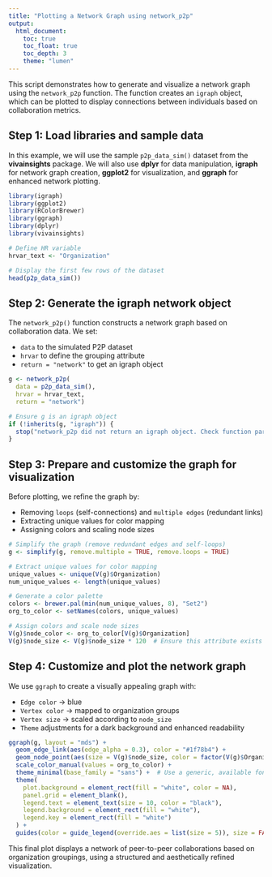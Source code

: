 ```yaml
---
title: "Plotting a Network Graph using network_p2p"
output: 
  html_document:
    toc: true
    toc_float: true
    toc_depth: 3
    theme: "lumen"
---
```


This script demonstrates how to generate and visualize a network graph using the `network_p2p` function. The function creates an `igraph` object, which can be plotted to display connections between individuals based on collaboration metrics.

## Step 1: Load libraries and sample data

In this example, we will use the sample `p2p_data_sim()` dataset from the **vivainsights** package. We will also use **dplyr** for data manipulation, **igraph** for network graph creation, **ggplot2** for visualization, and **ggraph** for enhanced network plotting.

```r
library(igraph)
library(ggplot2)
library(RColorBrewer)
library(ggraph)
library(dplyr)
library(vivainsights)

# Define HR variable
hrvar_text <- "Organization"

# Display the first few rows of the dataset
head(p2p_data_sim())
```

## Step 2: Generate the igraph network object

The `network_p2p()` function constructs a network graph based on collaboration data. We set:

-   `data` to the simulated P2P dataset
-   `hrvar` to define the grouping attribute
-   `return = "network"` to get an igraph object

```r
g <- network_p2p(
  data = p2p_data_sim(), 
  hrvar = hrvar_text, 
  return = "network")

# Ensure g is an igraph object
if (!inherits(g, "igraph")) {
  stop("network_p2p did not return an igraph object. Check function parameters.")
}
```

## Step 3: Prepare and customize the graph for visualization

Before plotting, we refine the graph by:

-   Removing `loops` (self-connections) and `multiple edges` (redundant links)
-   Extracting unique values for color mapping
-   Assigning colors and scaling node sizes

```r
# Simplify the graph (remove redundant edges and self-loops)
g <- simplify(g, remove.multiple = TRUE, remove.loops = TRUE)

# Extract unique values for color mapping
unique_values <- unique(V(g)$Organization)
num_unique_values <- length(unique_values)

# Generate a color palette
colors <- brewer.pal(min(num_unique_values, 8), "Set2")
org_to_color <- setNames(colors, unique_values)

# Assign colors and scale node sizes
V(g)$node_color <- org_to_color[V(g)$Organization]
V(g)$node_size <- V(g)$node_size * 120  # Ensure this attribute exists
```

## Step 4: Customize and plot the network graph

We use `ggraph` to create a visually appealing graph with:

-   `Edge color` → blue
-   `Vertex color` → mapped to organization groups
-   `Vertex size` → scaled according to `node_size`
-   `Theme` adjustments for a dark background and enhanced readability

```r
ggraph(g, layout = "mds") +
  geom_edge_link(aes(edge_alpha = 0.3), color = "#1f78b4") +
  geom_node_point(aes(size = V(g)$node_size, color = factor(V(g)$Organization))) +  
  scale_color_manual(values = org_to_color) +  
  theme_minimal(base_family = "sans") +  # Use a generic, available font
  theme(
    plot.background = element_rect(fill = "white", color = NA),
    panel.grid = element_blank(),  
    legend.text = element_text(size = 10, color = "black"),
    legend.background = element_rect(fill = "white"),
    legend.key = element_rect(fill = "white")
  ) +
  guides(color = guide_legend(override.aes = list(size = 5)), size = FALSE)
```

This final plot displays a network of peer-to-peer collaborations based on organization groupings, using a structured and aesthetically refined visualization.
